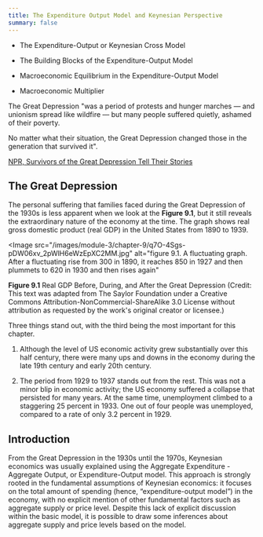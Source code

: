 ```yaml
---
title: The Expenditure Output Model and Keynesian Perspective
summary: false
---
```


<Info title="In this chapter, you will learn about">

- The Expenditure-Output or Keynesian Cross Model

- The Building Blocks of the Expenditure-Output Model

- Macroeconomic Equilibrium in the Expenditure-Output Model

- Macroeconomic Multiplier

</Info>

<TextOverImage src="/images/module-3/chapter-9/yObp4yeQk86JXKB5_18NKy-D0SJC4Ug2I.jpg">

The Great Depression "was a period of protests and hunger marches — and unionism spread like wildfire — but many people suffered quietly, ashamed of their poverty.

No matter what their situation, the Great Depression changed those in the generation that survived it".

[NPR, Survivors of the Great Depression Tell Their Stories](https://www.npr.org/templates/story/story.php?storyId=97468008)

</TextOverImage>

## The Great Depression

The personal suffering that families faced during the Great Depression of the 1930s is less apparent when we look at the **Figure 9.1**, but it still reveals the extraordinary nature of the economy at the time. The graph shows real gross domestic product (real GDP) in the United States from 1890 to 1939.

<Image
  src="/images/module-3/chapter-9/q7O-4Sgs-pDW06xv_2pWlH6eWzEpXC2MM.jpg"
  alt="figure 9.1. A fluctuating graph. After a fluctuating rise from 300 in 1890, it reaches 850 in 1927 and then plummets to 620 in 1930 and then rises again"
>
  **Figure 9.1** Real GDP Before, During, and After the Great Depression
  (Credit: This text was adapted from The Saylor Foundation under a Creative
  Commons Attribution-NonCommercial-ShareAlike 3.0 License without attribution
  as requested by the work's original creator or licensee.)
</Image>

Three things stand out, with the third being the most important for this chapter.

1. Although the level of US economic activity grew substantially over this half century, there were many ups and downs in the economy during the late 19th century and early 20th century.

2. The period from 1929 to 1937 stands out from the rest. This was not a minor blip in economic activity; the US economy suffered a collapse that persisted for many years. At the same time, unemployment climbed to a staggering 25 percent in 1933. One out of four people was unemployed, compared to a rate of only 3.2 percent in 1929.

## Introduction

From the Great Depression in the 1930s until the 1970s, Keynesian economics was usually explained using the Aggregate Expenditure - Aggregate Output, or Expenditure-Output model. This approach is strongly rooted in the fundamental assumptions of Keynesian economics: it focuses on the total amount of spending (hence, “expenditure-output model”) in the economy, with no explicit mention of other fundamental factors such as aggregate supply or price level. Despite this lack of explicit discussion within the basic model, it is possible to draw some inferences about aggregate supply and price levels based on the model.

